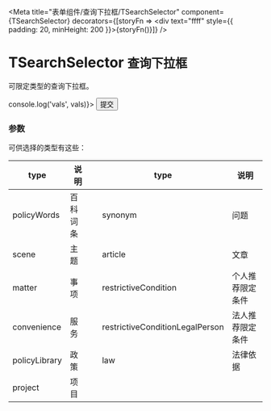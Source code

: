 
<Meta
  title="表单组件/查询下拉框/TSearchSelector"
  component={TSearchSelector}
  decorators={[storyFn => <div text="ffff" style={{ padding: 20, minHeight: 200 }}>{storyFn()}</div>]}
/>

# TSearchSelector `查询下拉框`

可限定类型的查询下拉框。

<Preview>
  <Story name="index">
    <Form onFinish={vals => console.log('vals', vals)}>
      <TItem name="policyWords" label="百科词条">
        <TSearchSelector type="policyWords" style={{ width: '200px' }} />
      </TItem>
      <TItem name="scene" label="主题">
        <TSearchSelector type="scene" style={{ width: '200px' }} />
      </TItem>
      <TItem name="matter" label="事项">
        <TSearchSelector type="matter" style={{ width: '200px' }} />
      </TItem>
      <Button htmlType="submit">提交</Button>
    </Form>
  </Story>
</Preview>

### 参数

<Props of={TSearchSelector} />

可供选择的类型有这些：

type          | 说明     |      | type                           | 说明
------------- | -------- | --- | ------------------------------- | ---
policyWords   | 百科词条 |      | synonym                         | 问题
scene         | 主题     |      | article                         | 文章
matter        | 事项     |      | restrictiveCondition            | 个人推荐限定条件
convenience   | 服务     |      | restrictiveConditionLegalPerson | 法人推荐限定条件
policyLibrary | 政策     |      | law                             | 法律依据
project       | 项目     |
